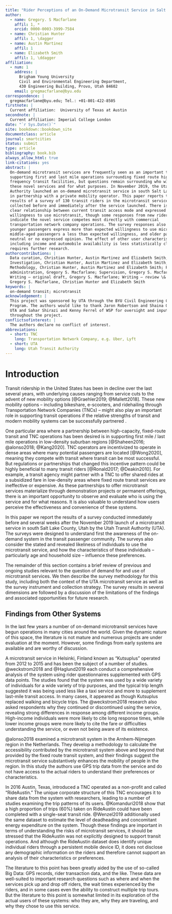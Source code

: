 ```yaml
---
title: "Rider Perceptions of an On-Demand Microtransit Service in Salt Lake County, Utah"
author:
  - name: Gregory. S Macfarlane
    affil: 1, *
    orcid: 0000-0003-3999-7584
  - name: Christian Hunter
    affil: 1, \dagger
  - name: Austin Martinez
    affil: 1
  - name: Elizabeth Smith
    affil: 1, \ddagger
affiliation:
  - num: 1
    address: |
      Brigham Young University
      Civil and Environmental Engineering Department, 
      430 Engineering Building, Provo, Utah 84602
    email: gregmacfarlane@byu.edu
correspondence: |
  gregmacfarlane@byu.edu; Tel.: +01-801-422-8505
firstnote: |
  Current affiliation:  University of Texas at Austin
secondnote: |
  Current affiliation: Imperial College London
date: "`r Sys.Date()`"
site: bookdown::bookdown_site
documentclass: article
journal: smartcities
status: submit
type: article
bibliography: book.bib
always_allow_html: true
link-citations: yes
abstract: |
  On-demand microtransit services are frequently seen as an important tool in
  supporting first and last mile operations surrounding fixed route high
  frequency transit facilities, but questions remain surrounding who will use
  these novel services and for what purposes. In November 2019, the Utah Transit
  Authority launched an on-demand microtransit service in south Salt Lake County
  in partnership with a private mobility operator. This paper reports the
  results of a survey of 130 transit riders in the microtransit service area
  collected before and immediately after the service launched. There is not a
  clear relationship between current transit access mode and expressed
  willingness to use microtransit, though some responses from new riders
  indicate the novel service competes most directly with commercial
  transportation network company operations. The survey responses also reveal
  younger passengers express more than expected willingness to use microtransit,
  middle-aged passengers a less than expected willingness, and older passengers
  neutral or no expressed opinion. The effect of other user characteristics
  including income and automobile availability is less statistically clear and
  requires further research.
authorcontributions: |
  Data curation, Christian Hunter, Austin Martinez and Elizabeth Smith;
  Investigation, Christian Hunter, Austin Martinez and Elizabeth Smith;
  Methodology, Christian Hunter, Austin Martinez and Elizabeth Smith; Project
  administration, Gregory S. Macfarlane; Supervision, Gregory S. Macfarlane;
  Writing – original draft, Gregory S. Macfarlane; Writing – review \& editing,
  Gregory S. Macfarlane, Christian Hunter and Elizabeth Smith
keywords: |
  on-demand transit; microtransit
acknowledgement: |
  This project was sponsored by UTA through the BYU Civil Engineering Capstone
  Program. The authors would like to thank Jaron Robertson and Shaina Quinn of
  UTA and Sahar Shirazi and Kenny Ferrel of WSP for oversight and input
  throughout the project.
conflictsofinterest: |
  The authors declare no conflict of interest.
abbreviations:
  - short: TNC
    long: Transportation Network Company, e.g. Uber, Lyft
  - short: UTA
    long: Utah Transit Authority
---
```


# Introduction {#intro}


Transit ridership in the United States has been in decline over the last several
years, with underlying causes ranging from service cuts to the advent of new
mobility options [@Graehler2019; @Mallett2018]. These new mobility options –
including bikeshare, e-scooters, and ridehailing through Transportation Network
Companies (TNCs) – might also play an important role in supporting transit
operations if the relative strengths of transit and modern mobility systems can
be successfully partnered \DIFadd{[@Shaheen2016; @OOSTENDORP201872; @ShivThesis]}.

One particular area where a partnership between high-capacity, fixed-route
transit and TNC operations has been desired is in supporting first mile / last
mile operations in low-density suburban regions [@Shaheen2016; @alonso2018;
@Kang2020]. TNC operators are incentivized to operate in dense areas where many
potential passengers are located [@Wong2020], meaning they compete with transit
where transit can be most successful. But regulations or partnerships that
changed this incentive pattern could be highly beneficial to many transit riders
[@Ronald2017; @Deakin2010]. For example, a transit agency might partner with a
TNC to offer shared rides at a subsidized fare in low-density areas where fixed
route transit services are ineffective or expensive. As these partnerships to
offer microtransit services materialize through demonstration projects or
permanent offerings, there is an important opportunity to observe and evaluate
who is using the service and for what reasons. It is also valuable to understand
how users perceive the effectiveness and convenience of these systems.

In this paper we report the results of a survey conducted immediately before and
several weeks after the November 2019 launch of a microtransit service in south
Salt Lake County, Utah by the Utah Transit Authority (UTA). The surveys were
designed to understand first the awareness of the on-demand system in the
transit passenger community. The surveys also consider the stated and revealed
likeliness of individuals to use the microtransit service, and how the
characteristics of these individuals – particularly age and household size –
influence these preferences.

The remainder of this section contains a brief review of previous and ongoing
studies relevant to the question of demand for and use of microtransit services.
We then describe the survey methodology for this study, including both the
context of the UTA microtransit service as well as the survey instrument and
collection strategy. The survey results in several dimensions are followed by a
discussion of the limitations of the findings and associated opportunities for
future research.


## Findings from Other Systems

In the last few years a number of on-demand microtransit services have begun
operations in many cities around the world. Given the dynamic nature of this
space, the literature is not mature and numerous projects are under evaluation
at the moment. However, some findings from early systems are available and are
worthy of discussion.

A microtransit service in Helsinki, Finland known as “Kutsuplus” operated from
2012 to 2015 and has been the subject of a number of studies. @weckstrom2018 and
@Haglund2019 each conduct a comprehensive analysis of the system using rider
questionnaires supplemented with GPS data points. The studies found that the
system was used by a wide variety of individuals for a wide variety of trip
purposes, and the typical trip length suggested it was being used less like a
taxi service and more to supplement last-mile transit access. In many cases, it
appeared as though Kutsuplus replaced walking and bicycle trips. The
@weckstrom2018 research also asked respondents why they continued or
discontinued using the service, revealing strong differences in response among
different income groups. High-income individuals were more likely to cite long
response times, while lower income groups were more likely to cite the fare or
difficulties understanding the service, or even not being aware of its
existence.

@alonso2018 examined a microtransit system in the Arnhem-Nijmegen region in the
Netherlands. They develop a methodology to calculate the accessibility
contributed by the microtransit system above and beyond that provided by the
fixed route transit system, and their findings suggest the microtransit
service substantively enhances the mobility of people in the region. In this
study the authors use GPS trip data from the service and do not have access to
the actual riders to understand their preferences or characteristics.

In 2016 Austin, Texas, introduced a TNC operated as a non-profit and called
“RideAustin.” The unique corporate structure of this TNC encourages it to share
data from the system with researchers, leading to a number of studies examining
the trip patterns of its users. @Komanduri2018 show that a high proportion of
trips (60\%) taken on RideAustin could have been completed with a single-seat
transit ride. @Wenzel2019 additionally used the same dataset to estimate the
level of deadheading and concomitant energy expenditure on the system. Though
these findings are important in terms of understanding the risks of microtransit
services, it should be stressed that the RideAustin was not explicitly designed
to support transit operations. And although the RideAustin dataset does identify
unique individual riders through a persistent mobile device ID, it does not
disclose any demographic information on the riders and therefore cannot support
an analysis of their characteristics or preferences.

\DIFadd{@KONIG2020954 present a survey focused on determining preferences and
attitudes towards demand-responsive transit use in two  rural regions in
Germany. A structural equations model of expressed preferences  suggests that
users' attitudes are most powerfully driven by the expected  performance of the
system in terms of wait and travel time, and less materially by  attitudes
towards other public transit systems or social perspectives. This is valuable
insight, but attitudes such as these are difficult to forecast for a population,
and therefore difficult to incorporate into service planning exercises. The
authors collected demographic characteristics of the survey respondents, but did
not consider these characteristics in the statistical models.}

The literature to this point has been greatly aided by the use of so-called Big
Data: GPS records, rider transaction data, and the like. These data are
well-suited to important research questions such as where and when the services
pick up and drop off riders, the wait times experienced by the riders, and in
some cases even the ability to construct multiple trip tours. But the literature
to this point is somewhat limited in its exploration of the actual users of
these systems: who they are, why they are traveling, and why they chose to use
this service. \DIFadd{This information is critical when planning and forecasting the
potential success or failure of these systems, in contrast to reporting observed
service characteristics in a service already in operation. In this paper, we
present the results of a rider survey designed to answer these questions in the
periods immediately before and after the launch of this kind of system.}